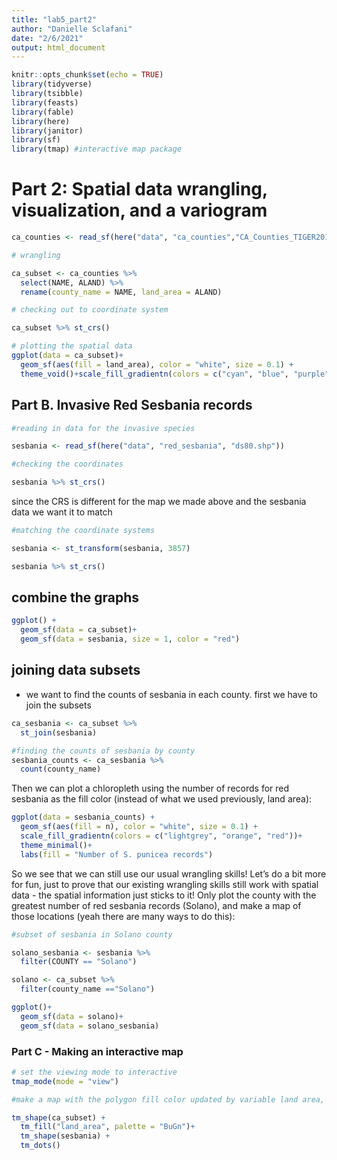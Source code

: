 ```yaml
---
title: "lab5_part2"
author: "Danielle Sclafani"
date: "2/6/2021"
output: html_document
---
```


```r
knitr::opts_chunk$set(echo = TRUE)
library(tidyverse)
library(tsibble)
library(feasts)
library(fable)
library(here)
library(janitor)
library(sf)
library(tmap) #interactive map package

```

# Part 2: Spatial data wrangling, visualization, and a variogram

```r
ca_counties <- read_sf(here("data", "ca_counties","CA_Counties_TIGER2016.shp"))
```

```r
# wrangling

ca_subset <- ca_counties %>% 
  select(NAME, ALAND) %>% 
  rename(county_name = NAME, land_area = ALAND)

```

```r
# checking out to coordinate system 

ca_subset %>% st_crs()
```

```r
# plotting the spatial data
ggplot(data = ca_subset)+
  geom_sf(aes(fill = land_area), color = "white", size = 0.1) +
  theme_void()+scale_fill_gradientn(colors = c("cyan", "blue", "purple"))


```

## Part B. Invasive Red Sesbania records 

```r
#reading in data for the invasive species

sesbania <- read_sf(here("data", "red_sesbania", "ds80.shp"))

#checking the coordinates

sesbania %>% st_crs()


```


since the CRS is different for the map we made above and the sesbania data we want it to match
```r
#matching the coordinate systems

sesbania <- st_transform(sesbania, 3857)

sesbania %>% st_crs()
```

## combine the graphs

```r
ggplot() +
  geom_sf(data = ca_subset)+
  geom_sf(data = sesbania, size = 1, color = "red")
```

## joining data subsets
- we want to find the counts of sesbania in each county. first we have to join the subsets
```r
ca_sesbania <- ca_subset %>% 
  st_join(sesbania)
```

```r
#finding the counts of sesbania by county
sesbania_counts <- ca_sesbania %>% 
  count(county_name)
```


Then we can plot a chloropleth using the number of records for red sesbania as the fill color (instead of what we used previously, land area):


```r
ggplot(data = sesbania_counts) +
  geom_sf(aes(fill = n), color = "white", size = 0.1) +
  scale_fill_gradientn(colors = c("lightgrey", "orange", "red"))+
  theme_minimal()+
  labs(fill = "Number of S. punicea records")
```


So we see that we can still use our usual wrangling skills! Let’s do a bit more for fun, just to prove that our existing wrangling skills still work with spatial data - the spatial information just sticks to it!
Only plot the county with the greatest number of red sesbania records (Solano), and make a map of those locations (yeah there are many ways to do this):

```r
#subset of sesbania in Solano county

solano_sesbania <- sesbania %>% 
  filter(COUNTY == "Solano")

solano <- ca_subset %>% 
  filter(county_name =="Solano")

ggplot()+
  geom_sf(data = solano)+
  geom_sf(data = solano_sesbania)

```



### Part C - Making an interactive map

```r
# set the viewing mode to interactive
tmap_mode(mode = "view")

#make a map with the polygon fill color updated by variable land area, updating the color palette to Bu Gn, then add another shape layer for the sesbania records (added as dots)

tm_shape(ca_subset) +
  tm_fill("land_area", palette = "BuGn")+
  tm_shape(sesbania) +
  tm_dots()

```

